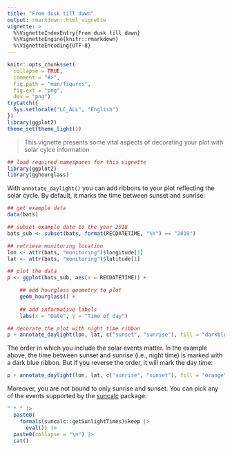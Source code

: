 ```yaml
---
title: "From dusk till dawn"
output: rmarkdown::html_vignette
vignette: >
  %\VignetteIndexEntry{From dusk till dawn}
  %\VignetteEngine{knitr::rmarkdown}
  %\VignetteEncoding{UTF-8}
---
```


```r
knitr::opts_chunk$set(
  collapse = TRUE,
  comment = "#>",
  fig.path = "man/figures",
  fig.ext = "png",
  dev = "png")
tryCatch({
  Sys.setlocale("LC_ALL", "English")
})
library(ggplot2)
theme_set(theme_light())
```

> This vignette presents some vital aspects of decorating your plot
with solar cylce information

```r
## load required namespaces for this vignette
library(ggplot2)
library(gghourglass)
```

With `annotate_daylight()` you can add ribbons to your plot reflecting
the solar cycle. By default, it marks the time between sunset and sunrise:

```r
## get example data
data(bats)

## subset example date to the year 2018
bats_sub <- subset(bats, format(RECDATETIME, "%Y") == "2019")

## retrieve monitoring location
lon <- attr(bats, "monitoring")$longitude[1]
lat <- attr(bats, "monitoring")$latitude[1]

## plot the data
p <- ggplot(bats_sub, aes(x = RECDATETIME)) +

    ## add hourglass geometry to plot
    geom_hourglass() +
  
    ## add informative labels
    labs(x = "Date", y = "Time of day")

## decorate the plot with night time ribbon
p + annotate_daylight(lon, lat, c("sunset", "sunrise"), fill = "darkblue")
```

The order in which you include the solar events matter. In the example above,
the time between sunset and sunrise (i.e., night time) is marked with a dark blue
ribbon. But if you reverse the order, it will mark the day time:

```r
p + annotate_daylight(lon, lat, c("sunrise", "sunset"), fill = "orange")
```

Moreover, you are not bound to only sunrise and sunset. You can pick any
of the events supported by the [suncalc](https://cran.r-project.org/package=suncalc) package:

```r
" * " |>
  paste0(
    formals(suncalc::getSunlightTimes)$keep |>
      eval()) |>
  paste0(collapse = "\n") |>
  cat()
```

